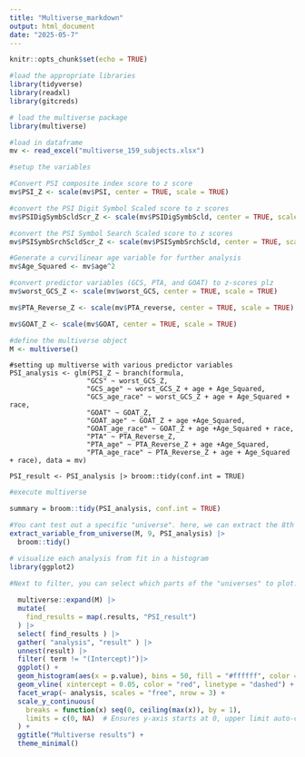 ```yaml
---
title: "Multiverse_markdown"
output: html_document
date: "2025-05-7"
---
```


```r
knitr::opts_chunk$set(echo = TRUE)
```

```r
#load the appropriate libraries
library(tidyverse)
library(readxl)
library(gitcreds)

# load the multiverse package
library(multiverse)

#load in dataframe
mv <- read_excel("multiverse_159_subjects.xlsx")

```


```r

#setup the variables

#Convert PSI composite index score to z score 
mv$PSI_Z <- scale(mv$PSI, center = TRUE, scale = TRUE)

#convert the PSI Digit Symbol Scaled score to z scores
mv$PSIDigSymbScldScr_Z <- scale(mv$PSIDigSymbScld, center = TRUE, scale = TRUE)

#convert the PSI Symbol Search Scaled score to z scores
mv$PSISymbSrchScldScr_Z <- scale(mv$PSISymbSrchScld, center = TRUE, scale = TRUE)

#Generate a curvilinear age variable for further analysis
mv$Age_Squared <- mv$age^2

#convert predictor variables (GCS, PTA, and GOAT) to z-scores plz
mv$worst_GCS_Z <- scale(mv$worst_GCS, center = TRUE, scale = TRUE)

mv$PTA_Reverse_Z <- scale(mv$PTA_reverse, center = TRUE, scale = TRUE)

mv$GOAT_Z <- scale(mv$GOAT, center = TRUE, scale = TRUE)

```

```r

#define the multiverse object
M <- multiverse()
```


```multiverse

#setting up multiverse with various predictor variables
PSI_analysis <- glm(PSI_Z ~ branch(formula,
                   "GCS" ~ worst_GCS_Z,
                   "GCS_age" ~ worst_GCS_Z + age + Age_Squared,
                   "GCS_age_race" ~ worst_GCS_Z + age + Age_Squared + race,
                   "GOAT" ~ GOAT_Z,
                   "GOAT_age" ~ GOAT_Z + age +Age_Squared,
                   "GOAT_age_race" ~ GOAT_Z + age +Age_Squared + race,
                   "PTA" ~ PTA_Reverse_Z,
                   "PTA_age" ~ PTA_Reverse_Z + age +Age_Squared,
                   "PTA_age_race" ~ PTA_Reverse_Z + age + Age_Squared + race), data = mv)

PSI_result <- PSI_analysis |> broom::tidy(conf.int = TRUE)

```

```r

#execute multiverse

summary = broom::tidy(PSI_analysis, conf.int = TRUE)

#You cant test out a specific "universe". here, we can extract the 8th universe. Replace 8 with whichever university you'd like to evaluate. 
extract_variable_from_universe(M, 9, PSI_analysis) |> 
  broom::tidy()

# visualize each analysis from fit in a histogram
library(ggplot2)

#Next to filter, you can select which parts of the "universes" to plot. Here, I am excluding the covariates, which include age and race. 
  
  multiverse::expand(M) |>
  mutate( 
    find_results = map(.results, "PSI_result")
  ) |>
  select( find_results ) |>
  gather( "analysis", "result" ) |>
  unnest(result) |>
  filter( term != "(Intercept)")|>
  ggplot() +
  geom_histogram(aes(x = p.value), bins = 50, fill = "#ffffff", color = "#333333") +
  geom_vline( xintercept = 0.05, color = "red", linetype = "dashed") +
  facet_wrap(~ analysis, scales = "free", nrow = 3) +
  scale_y_continuous(
    breaks = function(x) seq(0, ceiling(max(x)), by = 1),
    limits = c(0, NA)  # Ensures y-axis starts at 0, upper limit auto-calculated
  ) +
  ggtitle("Multiverse results") +
  theme_minimal()

```
